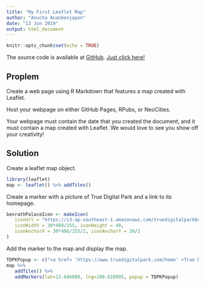 ---
title: "My First Leaflet Map"
author: "Anucha Ananbenjapon"
date: "13 Jun 2019"
output: html_document
---


```{r setup, include=FALSE}
knitr::opts_chunk$set(echo = TRUE)
```
The source code is available at [GitHub](https://github.com/Anancha/Development-Data-Product-Week2). [Just click here!](https://github.com/Anancha/Development-Data-Product-Week2)

## Proplem

Create a web page using R Markdown that features a map created with Leaflet.

Host your webpage on either GitHub Pages, RPubs, or NeoCities.

Your webpage must contain the date that you created the document, and it must contain a map created with Leaflet. We would love to see you show off your creativity!

## Solution

Create a leaflet map object.
```{r}
library(leaflet)
map <- leaflet() %>% addTiles()
```

Create a marker with a picture of True Digital Park and a link to its homepage.
```{r}
benrathPalaceIcon <- makeIcon(
   iconUrl = "https://s3-ap-southeast-1.amazonaws.com/truedigitalparkbucket/images/Overall-TrueDigitalPark.jpg",
   iconWidth = 30*408/255, iconHeight = 40,
   iconAnchorX = 30*408/255/2, iconAnchorY = 30/2
)
```

Add the marker to the map and display the map.
```{r}
TDPKPopup <- c("<a href= 'https://www.truedigitalpark.com/home' >True Digital Park Bangkok TH<br><img src='https://s3-ap-southeast-1.amazonaws.com/truedigitalparkbucket/images/Overall-TrueDigitalPark.jpg' width='210' height='132'  alt='True Digital Park' title='True Digital Park'></a>")
map %>%
   addTiles() %>%
   addMarkers(lat=13.686008, lng=100.610995, popup = TDPKPopup)
```